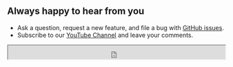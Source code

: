 ## Always happy to hear from you

- Ask a question, request a new feature, and file a bug with [GitHub issues](https://github.com/volkovlabs/business-satellite/issues).
- Subscribe to our [YouTube Channel](https://youtube.com/@volkovlabs) and leave your comments.

<iframe
  src="https://github.com/sponsors/VolkovLabs/button"
  title="Sponsor Business Suite"
  height="32"
  width="100%"
></iframe>

